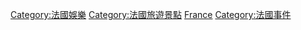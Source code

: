 [[Category:法國娛樂|Category:法國娛樂]]
[[Category:法國旅遊景點|Category:法國旅遊景點]]
[[Category:各國娛樂事件|France]]
[[Category:法國事件|Category:法國事件]]
